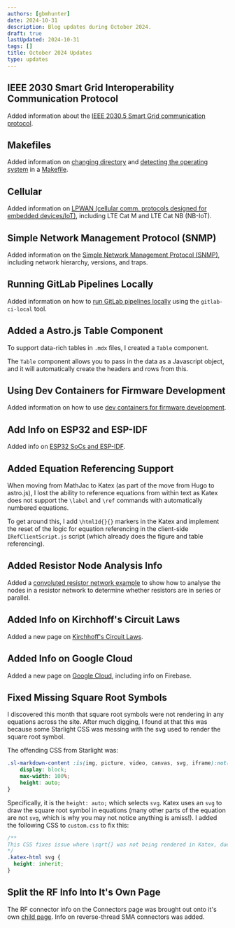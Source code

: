 ```yaml
---
authors: [gbmhunter]
date: 2024-10-31
description: Blog updates during October 2024.
draft: true
lastUpdated: 2024-10-31
tags: []
title: October 2024 Updates
type: updates
---
```


## IEEE 2030 Smart Grid Interoperability Communication Protocol

Added information about the [IEEE 2030.5 Smart Grid communication protocol](/electronics/communication-protocols/ieee-2030-5-smart-grid/).

## Makefiles

Added information on [changing directory](/programming/makefiles/#changing-directory) and [detecting the operating system](/programming/makefiles/#os-detection) in a [Makefile](/programming/makefiles/).

## Cellular

Added information on [LPWAN (cellular comm. protocols designed for embedded devices/IoT)](/electronics/communication-protocols/cellular/), including LTE Cat M and LTE Cat NB (NB-IoT).

## Simple Network Management Protocol (SNMP)

Added information on the [Simple Network Management Protocol (SNMP)](/electronics/communication-protocols/simple-network-management-protocol-snmp/), including network hierarchy, versions, and traps.

## Running GitLab Pipelines Locally

Added information on how to [run GitLab pipelines locally](/programming/version-control-systems/gitlab/) using the `gitlab-ci-local` tool.

## Added a Astro.js Table Component

To support data-rich tables in `.mdx` files, I created a `Table` component.

The `Table` component allows you to pass in the data as a Javascript object, and it will automatically create the headers and rows from this.

## Using Dev Containers for Firmware Development

Added information on how to use [dev containers for firmware development](/programming/firmware/using-dev-containers-for-firmware/).

## Add Info on ESP32 and ESP-IDF

Added info on [ESP32 SoCs and ESP-IDF](/programming/microcontrollers/espressif/esp32/).

## Added Equation Referencing Support

When moving from MathJac to Katex (as part of the move from Hugo to astro.js), I lost the ability to reference equations from within text as Katex does not support the `\label` and `\ref` commands with automatically numbered equations.

To get around this, I add `\htmlId{}{}` markers in the Katex and implement the reset of the logic for equation referencing in the client-side `IRefClientScript.js` script (which already does the figure and table referencing).

## Added Resistor Node Analysis Info

Added a [convoluted resistor network example](/electronics/components/resistors/#node-analysis) to show how to analyse the nodes in a resistor network to determine whether resistors are in series or parallel.

## Added Info on Kirchhoff's Circuit Laws

Added a new page on [Kirchhoff's Circuit Laws](/electronics/circuit-design/kirchhoffs-circuit-laws/).

## Added Info on Google Cloud

Added a new page on [Google Cloud](/programming/cloud/google-cloud/), including info on Firebase.

## Fixed Missing Square Root Symbols

I discovered this month that square root symbols were not rendering in any equations across the site. After much digging, I found at that this was because some Starlight CSS was messing with the svg used to render the square root symbol.

The offending CSS from Starlight was:

```css
.sl-markdown-content :is(img, picture, video, canvas, svg, iframe):not(:where(.not-content *)) {
    display: block;
    max-width: 100%;
    height: auto;
}
```

Specifically, it is the `height: auto;` which selects `svg`. Katex uses an `svg` to draw the square root symbol in equations (many other parts of the equation are not `svg`, which is why you may not notice anything is amiss!). I added the following CSS to `custom.css` to fix this:

```css title="custom.css"
/**
This CSS fixes issue where \sqrt{} was not being rendered in Katex, due to a Starlight Css svg height rule
*/
.katex-html svg {
  height: inherit;
}
```

## Split the RF Info Into It's Own Page

The RF connector info on the Connectors page was brought out onto it's own [child page](/electronics/components/connectors/rf/). Info on reverse-thread SMA connectors was added.
